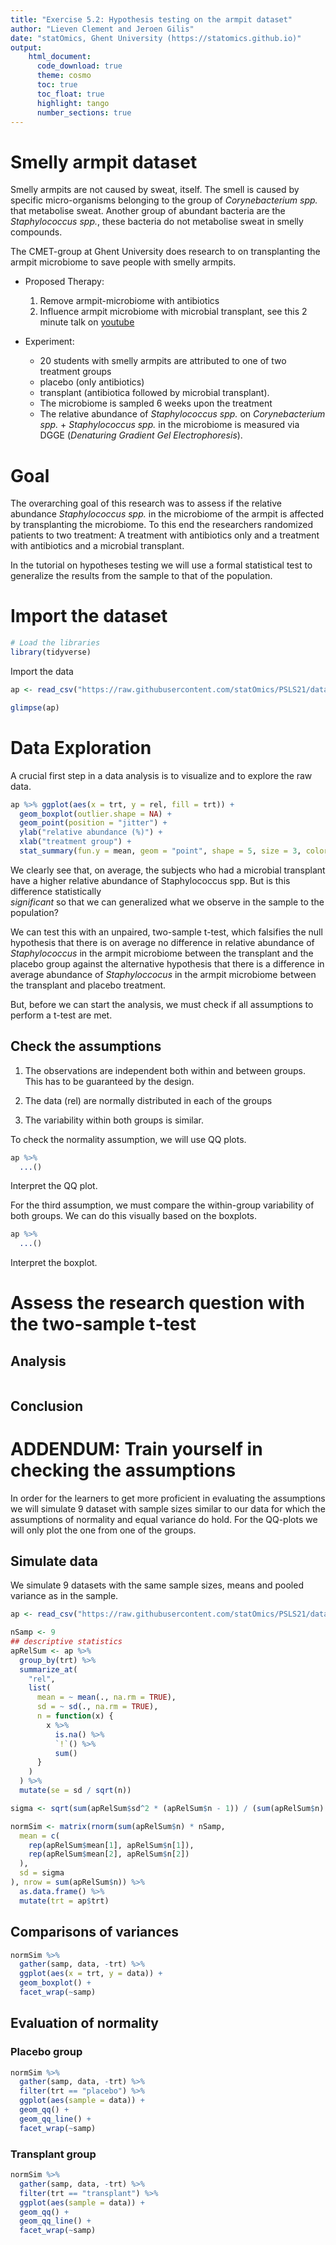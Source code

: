 ```yaml
---
title: "Exercise 5.2: Hypothesis testing on the armpit dataset"   
author: "Lieven Clement and Jeroen Gilis"
date: "statOmics, Ghent University (https://statomics.github.io)"  
output:
    html_document:
      code_download: true    
      theme: cosmo
      toc: true
      toc_float: true
      highlight: tango
      number_sections: true
---
```


# Smelly armpit dataset

Smelly armpits are not caused by sweat, itself. The smell is caused
by specific micro-organisms belonging to the group of
*Corynebacterium spp.* that metabolise sweat. Another group of abundant bacteria
are the *Staphylococcus spp.*, these bacteria do not metabolise sweat in smelly 
compounds.

The CMET-group at Ghent University does research to on transplanting the armpit 
microbiome to save people with smelly armpits.

- Proposed Therapy:
  	1. Remove armpit-microbiome with antibiotics
    2. Influence armpit microbiome with microbial transplant, see this 2 minute
       talk on [youtube](https://youtu.be/9RIFyqLXdVw)

- Experiment:

    - 20 students with smelly armpits are attributed to one of 
      two treatment groups
    - placebo (only antibiotics)
    - transplant (antibiotica followed by microbial transplant).
    - The microbiome is sampled 6 weeks upon the treatment
    - The relative abundance of *Staphylococcus spp.* on
      *Corynebacterium spp.* + *Staphylococcus spp.* in the
      microbiome is measured via DGGE (*Denaturing Gradient Gel
      Electrophoresis*).
    
# Goal

The overarching goal of this research was to assess if the relative abundance 
*Staphylococcus spp.*
in the microbiome of the armpit is affected by transplanting the microbiome. 
To this end the researchers randomized patients to two treatment:
A treatment with antibiotics only and a treatment with
antibiotics and a microbial transplant.

In the tutorial on hypotheses testing we will use a formal statistical test to 
generalize the results from the sample to that of the population.

# Import the dataset

```r
# Load the libraries
library(tidyverse)
```

Import the data

```r
ap <- read_csv("https://raw.githubusercontent.com/statOmics/PSLS21/data/armpit.csv")
```

```r
glimpse(ap)
```

# Data Exploration

A crucial first step in a data analysis is to visualize and to explore the raw 
data.

```r
ap %>% ggplot(aes(x = trt, y = rel, fill = trt)) +
  geom_boxplot(outlier.shape = NA) +
  geom_point(position = "jitter") +
  ylab("relative abundance (%)") +
  xlab("treatment group") +
  stat_summary(fun.y = mean, geom = "point", shape = 5, size = 3, color = "black", fill = "black")
```

We clearly see that, on average, the subjects who had a
microbial transplant have a higher relative abundance of
Staphylococcus spp. But is this difference statistically  
*significant* so that we can generalized what we observe 
in the sample to the population?

We can test this with an unpaired, two-sample t-test, which falsifies the null 
hypothesis that there is on average no difference in relative abundance of 
*Staphylococcus* in the armpit microbiome between the transplant and the 
placebo group against the alternative hypothesis that there is a difference 
in average abundance of *Staphyloccocus* in the armpit microbiome between 
the transplant and placebo treatment. 

But, before we can start the analysis, we must check if all assumptions to 
perform a t-test are met.

## Check the assumptions

1. The observations are independent both within and between groups. This has to be 
guaranteed by the design.

2. The data (rel) are normally distributed in each of the groups

3. The variability within both groups is similar.

To check the normality assumption, we will use QQ plots.

```r
ap %>%
  ...()
```

Interpret the QQ plot.

For the third assumption, we must compare the within-group
variability of both groups. We can do this visually based on the boxplots. 

```r
ap %>%
  ...()
```

Interpret the boxplot.

# Assess the research question with the two-sample t-test

## Analysis

```r

```

## Conclusion



# ADDENDUM: Train yourself in checking the assumptions

In order for the learners to get more proficient in evaluating the assumptions we will simulate 9 dataset with sample sizes similar to our data for which the assumptions of normality and equal variance do hold. For the QQ-plots we will only plot the one from one of the groups. 

## Simulate data 

We simulate 9 datasets with the same sample sizes, means and pooled variance as in the sample. 

```r
ap <- read_csv("https://raw.githubusercontent.com/statOmics/PSLS21/data/armpit.csv")

nSamp <- 9
## descriptive statistics
apRelSum <- ap %>%
  group_by(trt) %>%
  summarize_at(
    "rel",
    list(
      mean = ~ mean(., na.rm = TRUE),
      sd = ~ sd(., na.rm = TRUE),
      n = function(x) {
        x %>%
          is.na() %>%
          `!`() %>%
          sum()
      }
    )
  ) %>%
  mutate(se = sd / sqrt(n))

sigma <- sqrt(sum(apRelSum$sd^2 * (apRelSum$n - 1)) / (sum(apRelSum$n) - 2))

normSim <- matrix(rnorm(sum(apRelSum$n) * nSamp,
  mean = c(
    rep(apRelSum$mean[1], apRelSum$n[1]),
    rep(apRelSum$mean[2], apRelSum$n[2])
  ),
  sd = sigma
), nrow = sum(apRelSum$n)) %>%
  as.data.frame() %>%
  mutate(trt = ap$trt)
```

## Comparisons of variances

```r
normSim %>%
  gather(samp, data, -trt) %>%
  ggplot(aes(x = trt, y = data)) +
  geom_boxplot() +
  facet_wrap(~samp)
```

## Evaluation of normality

### Placebo group

```r
normSim %>%
  gather(samp, data, -trt) %>%
  filter(trt == "placebo") %>%
  ggplot(aes(sample = data)) +
  geom_qq() +
  geom_qq_line() +
  facet_wrap(~samp)
```

### Transplant group

```r
normSim %>%
  gather(samp, data, -trt) %>%
  filter(trt == "transplant") %>%
  ggplot(aes(sample = data)) +
  geom_qq() +
  geom_qq_line() +
  facet_wrap(~samp)
```
